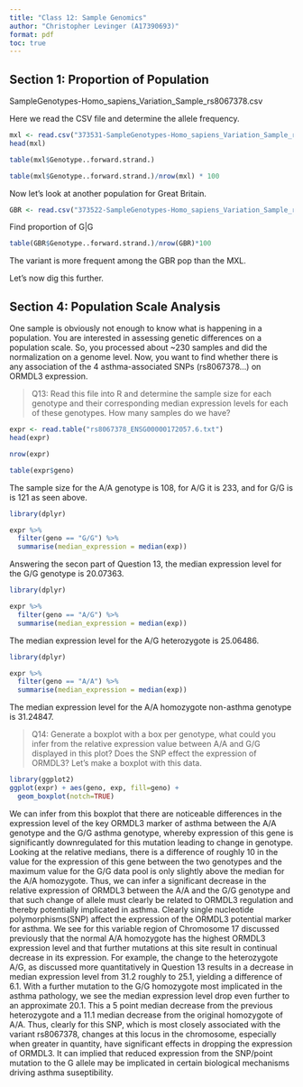 ```yaml
---
title: "Class 12: Sample Genomics"
author: "Christopher Levinger (A17390693)"
format: pdf
toc: true
---
```


## Section 1: Proportion of Population
SampleGenotypes-Homo_sapiens_Variation_Sample_rs8067378.csv

Here we read the CSV file and determine the allele frequency. 

```r
mxl <- read.csv("373531-SampleGenotypes-Homo_sapiens_Variation_Sample_rs8067378.csv")
head(mxl)
```
```r
table(mxl$Genotype..forward.strand.)
```

```r
table(mxl$Genotype..forward.strand.)/nrow(mxl) * 100
```

Now let's look at another population for Great Britain. 

```r
GBR <- read.csv("373522-SampleGenotypes-Homo_sapiens_Variation_Sample_rs8067378.csv")
```

Find proportion of G|G

```r
table(GBR$Genotype..forward.strand.)/nrow(GBR)*100

```

The variant is more frequent among the GBR pop than the MXL. 

Let's now dig this further. 

## Section 4: Population Scale Analysis
One sample is obviously not enough to know what is happening in a population. You are
interested in assessing genetic differences on a population scale. So, you processed about
~230 samples and did the normalization on a genome level. Now, you want to find whether
there is any association of the 4 asthma-associated SNPs (rs8067378…) on ORMDL3
expression.

>Q13: Read this file into R and determine the sample size for each genotype and their
corresponding median expression levels for each of these genotypes.
How many samples do we have?

```r
expr <- read.table("rs8067378_ENSG00000172057.6.txt")
head(expr)
```
```r
nrow(expr)
```

```r
table(expr$geno)
```
The sample size for the A/A genotype is 108, for A/G it is 233, and for G/G is is 121 as seen above. 

```r
library(dplyr)

expr %>%
  filter(geno == "G/G") %>%
  summarise(median_expression = median(exp))
```
Answering the secon part of Question 13, the median expression level for the G/G genotype is 20.07363.

```r
library(dplyr)

expr %>%
  filter(geno == "A/G") %>%
  summarise(median_expression = median(exp))
```
The median expression level for the A/G heterozygote is 25.06486.

```r
library(dplyr)

expr %>%
  filter(geno == "A/A") %>%
  summarise(median_expression = median(exp))
```
The median expression level for the A/A homozygote non-asthma genotype is 31.24847.

>Q14: Generate a boxplot with a box per genotype, what could you infer from the relative
expression value between A/A and G/G displayed in this plot? Does the SNP effect the
expression of ORMDL3?
Let's make a boxplot with this data. 

```r
library(ggplot2)
ggplot(expr) + aes(geno, exp, fill=geno) +
  geom_boxplot(notch=TRUE)
```
We can infer from this boxplot that there are noticeable differences in the expression level of the key ORMDL3 marker of asthma between the A/A genotype and the G/G asthma genotype, whereby expression of this gene is significantly downregulated for this mutation leading to change in genotype. Looking at the relative medians, there is a difference of roughly 10 in the value for the expression of this gene between the two genotypes and the maximum value for the G/G data pool is only slightly above the median for the A/A homozygote. Thus, we can infer a significant decrease in the relative expression of ORMDL3 between the A/A and the G/G genotype and that such change of allele must clearly be related to ORMDL3 regulation and thereby potentially implicated in asthma. Clearly single nucleotide polymorphisms(SNP) affect the expression of the ORMDL3 potential marker for asthma. We see for this variable region of Chromosome 17 discussed previously that the normal A/A homozygote has the highest ORMDL3 expression level and that further mutations at this site result in continual decrease in its expression. For example, the change to the heterozygote A/G, as discussed more quantitatively in Question 13 results in a decrease in median expression level from 31.2 roughly to 25.1, yielding a difference of 6.1. With a further mutation to the G/G homozygote most implicated in the asthma pathology, we see the median expression level drop even further to an approximate 20.1. This a 5 point median decrease from the previous heterozygote and a 11.1 median decrease from the original homozygote of A/A. Thus, clearly for this SNP, which is most closely associated with the variant rs8067378, changes at this locus in the chromosome, especially when greater in quantity, have significant effects in dropping the expression of ORMDL3. It can implied that reduced expression from the SNP/point mutation to the G allele may be implicated in certain biological mechanisms driving asthma suseptibility.
